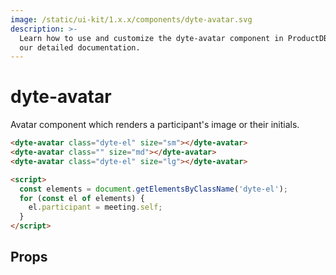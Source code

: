 ```yaml
---
image: /static/ui-kit/1.x.x/components/dyte-avatar.svg
description: >-
  Learn how to use and customize the dyte-avatar component in ProductDB's UI Kit with
  our detailed documentation.
---
```


# dyte-avatar

Avatar component which renders a participant's image or their initials.

```html
<dyte-avatar class="dyte-el" size="sm"></dyte-avatar>
<dyte-avatar class="" size="md"></dyte-avatar>
<dyte-avatar class="dyte-el" size="lg"></dyte-avatar>

<script>
  const elements = document.getElementsByClassName('dyte-el');
  for (const el of elements) {
    el.participant = meeting.self;
  }
</script>
```

## Props

<PropsTable of="dyte-avatar" />

<head>
  <title>UI Kit dyte-avatar</title>
</head>
